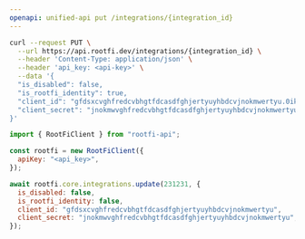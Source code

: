 ```yaml
---
openapi: unified-api put /integrations/{integration_id}
---
```


<RequestExample>

```bash cURL
curl --request PUT \
  --url https://api.rootfi.dev/integrations/{integration_id} \
  --header 'Content-Type: application/json' \
  --header 'api_key: <api-key>' \
  --data '{
  "is_disabled": false,
  "is_rootfi_identity": true,
  "client_id": "gfdsxcvghfredcvbhgtfdcasdfghjertyuyhbdcvjnokmwertyu.0ikjuyhgfdsxcvbnm",
  "client_secret": "jnokmwvghfredcvbhgtfdcasdfghjertyuyhbdcvjnokmwertyu.0ikjuyhgfdsxcvbnm"
}'
```

```javascript NodeJS
import { RootFiClient } from "rootfi-api";

const rootfi = new RootFiClient({
  apiKey: "<api_key>",
});

await rootfi.core.integrations.update(231231, {
  is_disabled: false,
  is_rootfi_identity: false,
  client_id: "gfdsxcvghfredcvbhgtfdcasdfghjertyuyhbdcvjnokmwertyu",
  client_secret: "jnokmwvghfredcvbhgtfdcasdfghjertyuyhbdcvjnokmwertyu",
});
```

</RequestExample>
